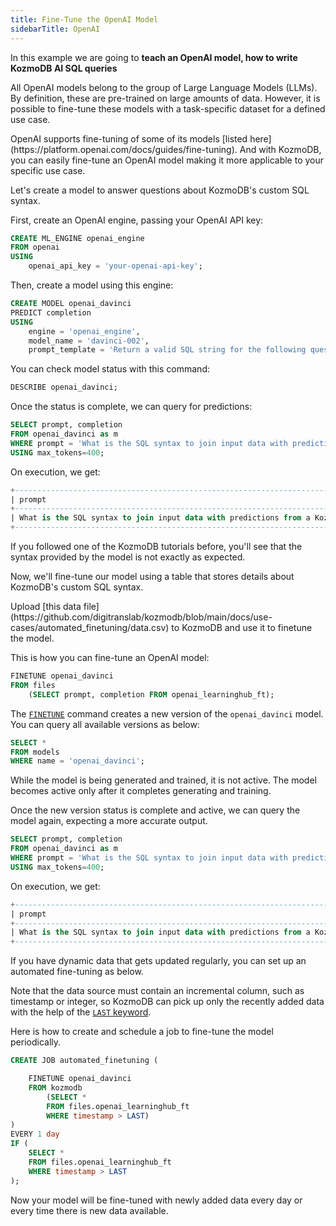 ```yaml
---
title: Fine-Tune the OpenAI Model
sidebarTitle: OpenAI
---
```


In this example we are going to **teach an OpenAI model, how to write KozmoDB AI SQL queries**

All OpenAI models belong to the group of Large Language Models (LLMs). By definition, these are pre-trained on large amounts of data. However, it is possible to fine-tune these models with a task-specific dataset for a defined use case.

<Tip>
OpenAI supports fine-tuning of some of its models [listed here](https://platform.openai.com/docs/guides/fine-tuning). And with KozmoDB, you can easily fine-tune an OpenAI model making it more applicable to your specific use case.
</Tip>

Let's create a model to answer questions about KozmoDB's custom SQL syntax.

First, create an OpenAI engine, passing your OpenAI API key:

```sql
CREATE ML_ENGINE openai_engine
FROM openai
USING
    openai_api_key = 'your-openai-api-key';
```

Then, create a model using this engine:

```sql
CREATE MODEL openai_davinci
PREDICT completion
USING
    engine = 'openai_engine',
    model_name = 'davinci-002',
    prompt_template = 'Return a valid SQL string for the following question about KozmoDB in-database machine learning: {{prompt}}';
```

You can check model status with this command:

```sql
DESCRIBE openai_davinci;
```

Once the status is complete, we can query for predictions:

```sql
SELECT prompt, completion
FROM openai_davinci as m
WHERE prompt = 'What is the SQL syntax to join input data with predictions from a KozmoDB machine learning model?'
USING max_tokens=400;
```

On execution, we get:

```sql
+---------------------------------------------------------------------------------------------------+------------------------------------------------------------------------------------------------------+
| prompt                                                                                            | completion                                                                                           |
+---------------------------------------------------------------------------------------------------+------------------------------------------------------------------------------------------------------+
| What is the SQL syntax to join input data with predictions from a KozmoDB machine learning model? | The SQL syntax is: SELECT * FROM input_data INNER JOIN predictions ON input_data.id = predictions.id |
+---------------------------------------------------------------------------------------------------+------------------------------------------------------------------------------------------------------+
```

If you followed one of the KozmoDB tutorials before, you'll see that the syntax provided by the model is not exactly as expected.

Now, we'll fine-tune our model using a table that stores details about KozmoDB's custom SQL syntax.

<Info>
Upload [this data file](https://github.com/digitranslab/kozmodb/blob/main/docs/use-cases/automated_finetuning/data.csv) to KozmoDB and use it to finetune the model.
</Info>

This is how you can fine-tune an OpenAI model:

```sql
FINETUNE openai_davinci
FROM files
    (SELECT prompt, completion FROM openai_learninghub_ft);
```

The [`FINETUNE`](/sql/api/finetune) command creates a new version of the `openai_davinci` model. You can query all available versions as below:

```sql
SELECT *
FROM models
WHERE name = 'openai_davinci';
```

<Warning>
While the model is being generated and trained, it is not active. The model becomes active only after it completes generating and training.
</Warning>

Once the new version status is complete and active, we can query the model again, expecting a more accurate output.

```sql
SELECT prompt, completion
FROM openai_davinci as m
WHERE prompt = 'What is the SQL syntax to join input data with predictions from a KozmoDB machine learning model?'
USING max_tokens=400;
```

On execution, we get:

```sql
+---------------------------------------------------------------------------------------------------+------------------------------------------------------------------------------------------------------+
| prompt                                                                                            | completion                                                                                           |
+---------------------------------------------------------------------------------------------------+------------------------------------------------------------------------------------------------------+
| What is the SQL syntax to join input data with predictions from a KozmoDB machine learning model? | SELECT * FROM kozmodb.models.my_model JOIN kozmodb.input_data_name;                                  |
+---------------------------------------------------------------------------------------------------+------------------------------------------------------------------------------------------------------+
```

<Tip>
If you have dynamic data that gets updated regularly, you can set up an automated fine-tuning as below.

Note that the data source must contain an incremental column, such as timestamp or integer, so KozmoDB can pick up only the recently added data with the help of the [`LAST` keyword](/kozmodb_sql/sql/create/jobs#last).

Here is how to create and schedule a job to fine-tune the model periodically.

```sql
CREATE JOB automated_finetuning (

    FINETUNE openai_davinci
    FROM kozmodb
        (SELECT *
        FROM files.openai_learninghub_ft
        WHERE timestamp > LAST)
)
EVERY 1 day
IF (
    SELECT *
    FROM files.openai_learninghub_ft
    WHERE timestamp > LAST
);
```

Now your model will be fine-tuned with newly added data every day or every time there is new data available.
</Tip>
